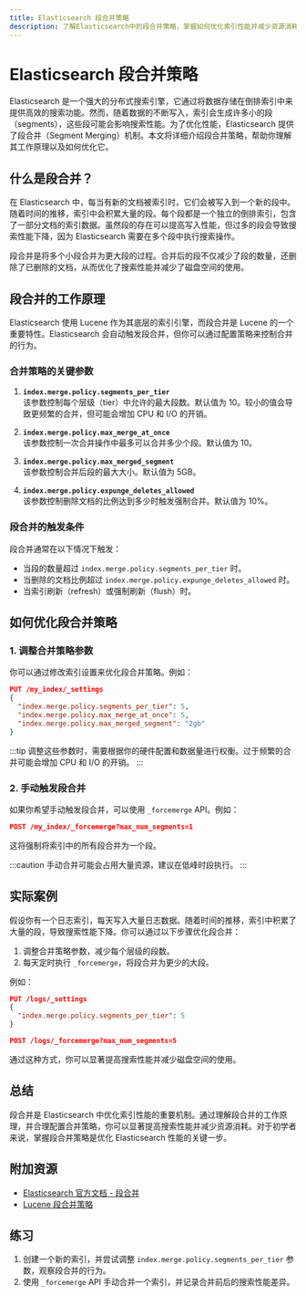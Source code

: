 ```yaml
---
title: Elasticsearch 段合并策略
description: 了解Elasticsearch中的段合并策略，掌握如何优化索引性能并减少资源消耗。
---
```


# Elasticsearch 段合并策略

Elasticsearch 是一个强大的分布式搜索引擎，它通过将数据存储在倒排索引中来提供高效的搜索功能。然而，随着数据的不断写入，索引会生成许多小的段（segments），这些段可能会影响搜索性能。为了优化性能，Elasticsearch 提供了段合并（Segment Merging）机制。本文将详细介绍段合并策略，帮助你理解其工作原理以及如何优化它。

## 什么是段合并？

在 Elasticsearch 中，每当有新的文档被索引时，它们会被写入到一个新的段中。随着时间的推移，索引中会积累大量的段。每个段都是一个独立的倒排索引，包含了一部分文档的索引数据。虽然段的存在可以提高写入性能，但过多的段会导致搜索性能下降，因为 Elasticsearch 需要在多个段中执行搜索操作。

段合并是将多个小段合并为更大段的过程。合并后的段不仅减少了段的数量，还删除了已删除的文档，从而优化了搜索性能并减少了磁盘空间的使用。

## 段合并的工作原理

Elasticsearch 使用 Lucene 作为其底层的索引引擎，而段合并是 Lucene 的一个重要特性。Elasticsearch 会自动触发段合并，但你可以通过配置策略来控制合并的行为。

### 合并策略的关键参数

1. **`index.merge.policy.segments_per_tier`**  
   该参数控制每个层级（tier）中允许的最大段数。默认值为 10。较小的值会导致更频繁的合并，但可能会增加 CPU 和 I/O 的开销。

2. **`index.merge.policy.max_merge_at_once`**  
   该参数控制一次合并操作中最多可以合并多少个段。默认值为 10。

3. **`index.merge.policy.max_merged_segment`**  
   该参数控制合并后段的最大大小。默认值为 5GB。

4. **`index.merge.policy.expunge_deletes_allowed`**  
   该参数控制删除文档的比例达到多少时触发强制合并。默认值为 10%。

### 段合并的触发条件

段合并通常在以下情况下触发：
- 当段的数量超过 `index.merge.policy.segments_per_tier` 时。
- 当删除的文档比例超过 `index.merge.policy.expunge_deletes_allowed` 时。
- 当索引刷新（refresh）或强制刷新（flush）时。

## 如何优化段合并策略

### 1. 调整合并策略参数

你可以通过修改索引设置来优化段合并策略。例如：

```json
PUT /my_index/_settings
{
  "index.merge.policy.segments_per_tier": 5,
  "index.merge.policy.max_merge_at_once": 5,
  "index.merge.policy.max_merged_segment": "2gb"
}
```

:::tip
调整这些参数时，需要根据你的硬件配置和数据量进行权衡。过于频繁的合并可能会增加 CPU 和 I/O 的开销。
:::

### 2. 手动触发段合并

如果你希望手动触发段合并，可以使用 `_forcemerge` API。例如：

```json
POST /my_index/_forcemerge?max_num_segments=1
```

这将强制将索引中的所有段合并为一个段。

:::caution
手动合并可能会占用大量资源，建议在低峰时段执行。
:::

## 实际案例

假设你有一个日志索引，每天写入大量日志数据。随着时间的推移，索引中积累了大量的段，导致搜索性能下降。你可以通过以下步骤优化段合并：

1. 调整合并策略参数，减少每个层级的段数。
2. 每天定时执行 `_forcemerge`，将段合并为更少的大段。

例如：

```json
PUT /logs/_settings
{
  "index.merge.policy.segments_per_tier": 5
}

POST /logs/_forcemerge?max_num_segments=5
```

通过这种方式，你可以显著提高搜索性能并减少磁盘空间的使用。

## 总结

段合并是 Elasticsearch 中优化索引性能的重要机制。通过理解段合并的工作原理，并合理配置合并策略，你可以显著提高搜索性能并减少资源消耗。对于初学者来说，掌握段合并策略是优化 Elasticsearch 性能的关键一步。

## 附加资源

- [Elasticsearch 官方文档 - 段合并](https://www.elastic.co/guide/en/elasticsearch/reference/current/index-modules-merge.html)
- [Lucene 段合并策略](https://lucene.apache.org/core/8_0_0/core/org/apache/lucene/index/MergePolicy.html)

## 练习

1. 创建一个新的索引，并尝试调整 `index.merge.policy.segments_per_tier` 参数，观察段合并的行为。
2. 使用 `_forcemerge` API 手动合并一个索引，并记录合并前后的搜索性能差异。
